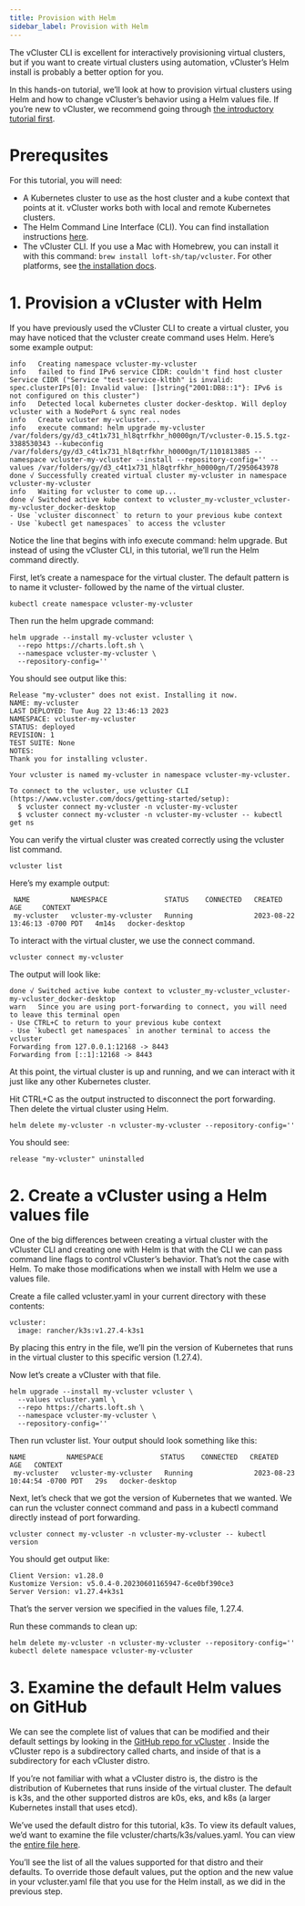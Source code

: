 ```yaml
---
title: Provision with Helm
sidebar_label: Provision with Helm
---
```


The vCluster CLI is excellent for interactively provisioning virtual clusters, but if you want to create virtual clusters using automation, vCluster’s Helm install is probably a better option for you.

In this hands-on tutorial, we’ll look at how to provision virtual clusters using Helm and how to change vCluster’s behavior using a Helm values file.
If you’re new to vCluster, we recommend going through [the introductory tutorial first](https://loft.sh/blog/intro-to-vcluster-tutorial/?utm_medium=reader&utm_source=other&utm_campaign=blog_creating-virtual-kubernetes-clusters-with-vcluster-and-helm).

# Prerequsites
For this tutorial, you will need:

- A Kubernetes cluster to use as the host cluster and a kube context that points at it. vCluster works both with local and remote Kubernetes clusters.
- The Helm Command Line Interface (CLI). You can find installation instructions [here](https://helm.sh/docs/intro/install/?_gl=1*158hplf*_ga*MjEzODEwMTQ1My4xNjY3MjA5OTgx*_ga_4RQQZ3WGE9*MTY5NjMyMTgwMy4xMzcuMS4xNjk2MzI0MDAzLjE2LjAuMA..*_gcl_au*MTYzMDM2NDc5NC4xNjkwMzczNjIyLjIwMTE4NTM2MTIuMTY5NTA0NjA0Ny4xNjk1MDQ2MDQ2/).
- The vCluster CLI. If you use a Mac with Homebrew, you can install it with this command: `brew install loft-sh/tap/vcluster`. For other platforms, see [the installation docs](../getting-started/setup.mdx).
# 1. Provision a vCluster with Helm
If you have previously used the vCluster CLI to create a virtual cluster, you may have noticed that the vcluster create command uses Helm. Here’s some example output:

```
info   Creating namespace vcluster-my-vcluster
info   failed to find IPv6 service CIDR: couldn't find host cluster Service CIDR ("Service "test-service-kltbh" is invalid: spec.clusterIPs[0]: Invalid value: []string{"2001:DB8::1"}: IPv6 is not configured on this cluster")
info   Detected local kubernetes cluster docker-desktop. Will deploy vcluster with a NodePort & sync real nodes
info   Create vcluster my-vcluster...
info   execute command: helm upgrade my-vcluster /var/folders/gy/d3_c4t1x731_hl8qtrfkhr_h0000gn/T/vcluster-0.15.5.tgz-3388530343 --kubeconfig /var/folders/gy/d3_c4t1x731_hl8qtrfkhr_h0000gn/T/1101813885 --namespace vcluster-my-vcluster --install --repository-config='' --values /var/folders/gy/d3_c4t1x731_hl8qtrfkhr_h0000gn/T/2950643978
done √ Successfully created virtual cluster my-vcluster in namespace vcluster-my-vcluster
info   Waiting for vcluster to come up...
done √ Switched active kube context to vcluster_my-vcluster_vcluster-my-vcluster_docker-desktop
- Use `vcluster disconnect` to return to your previous kube context
- Use `kubectl get namespaces` to access the vcluster
```
Notice the line that begins with info execute command: helm upgrade.
But instead of using the vCluster CLI, in this tutorial, we’ll run the Helm command directly.

First, let’s create a namespace for the virtual cluster. The default pattern is to name it vcluster- followed by the name of the virtual cluster.

```
kubectl create namespace vcluster-my-vcluster
```
Then run the helm upgrade command:

```
helm upgrade --install my-vcluster vcluster \
  --repo https://charts.loft.sh \
  --namespace vcluster-my-vcluster \
  --repository-config=''
```
You should see output like this:

```
Release "my-vcluster" does not exist. Installing it now.
NAME: my-vcluster
LAST DEPLOYED: Tue Aug 22 13:46:13 2023
NAMESPACE: vcluster-my-vcluster
STATUS: deployed
REVISION: 1
TEST SUITE: None
NOTES:
Thank you for installing vcluster.

Your vcluster is named my-vcluster in namespace vcluster-my-vcluster.

To connect to the vcluster, use vcluster CLI (https://www.vcluster.com/docs/getting-started/setup):
  $ vcluster connect my-vcluster -n vcluster-my-vcluster
  $ vcluster connect my-vcluster -n vcluster-my-vcluster -- kubectl get ns
```

You can verify the virtual cluster was created correctly using the vcluster list command.

```
vcluster list
```
Here’s my example output:

```
 NAME          NAMESPACE              STATUS    CONNECTED   CREATED                         AGE     CONTEXT
 my-vcluster   vcluster-my-vcluster   Running               2023-08-22 13:46:13 -0700 PDT   4m14s   docker-desktop
```
To interact with the virtual cluster, we use the connect command.

```
vcluster connect my-vcluster
```
The output will look like:

```
done √ Switched active kube context to vcluster_my-vcluster_vcluster-my-vcluster_docker-desktop
warn   Since you are using port-forwarding to connect, you will need to leave this terminal open
- Use CTRL+C to return to your previous kube context
- Use `kubectl get namespaces` in another terminal to access the vcluster
Forwarding from 127.0.0.1:12168 -> 8443
Forwarding from [::1]:12168 -> 8443
```
At this point, the virtual cluster is up and running, and we can interact with it just like any other Kubernetes cluster.

Hit CTRL+C as the output instructed to disconnect the port forwarding. Then delete the virtual cluster using Helm.

```
helm delete my-vcluster -n vcluster-my-vcluster --repository-config=''
```
You should see:

```
release "my-vcluster" uninstalled
```

# 2. Create a vCluster using a Helm values file
One of the big differences between creating a virtual cluster with the vCluster CLI and creating one with Helm is that with the CLI we can pass command line flags to control vCluster’s behavior. That’s not the case with Helm. To make those modifications when we install with Helm we use a values file.

Create a file called vcluster.yaml in your current directory with these contents:

```
vcluster:
  image: rancher/k3s:v1.27.4-k3s1
```
By placing this entry in the file, we’ll pin the version of Kubernetes that runs in the virtual cluster to this specific version (1.27.4).

Now let’s create a vCluster with that file.

```
helm upgrade --install my-vcluster vcluster \
  --values vcluster.yaml \
  --repo https://charts.loft.sh \
  --namespace vcluster-my-vcluster \
  --repository-config=''
```
Then run vcluster list. Your output should look something like this:

```
NAME          NAMESPACE              STATUS    CONNECTED   CREATED                         AGE   CONTEXT
 my-vcluster   vcluster-my-vcluster   Running               2023-08-23 10:44:54 -0700 PDT   29s   docker-desktop
```
Next, let’s check that we got the version of Kubernetes that we wanted. We can run the vcluster connect command and pass in a kubectl command directly instead of port forwarding.

```
vcluster connect my-vcluster -n vcluster-my-vcluster -- kubectl version
```
You should get output like:
```
Client Version: v1.28.0
Kustomize Version: v5.0.4-0.20230601165947-6ce0bf390ce3
Server Version: v1.27.4+k3s1
```
That’s the server version we specified in the values file, 1.27.4.

Run these commands to clean up:

```
helm delete my-vcluster -n vcluster-my-vcluster --repository-config=''
kubectl delete namespace vcluster-my-vcluster
```

# 3. Examine the default Helm values on GitHub
We can see the complete list of values that can be modified and their default settings by looking in the [GitHub repo for vCluster](https://github.com/loft-sh/vcluster) . Inside the vCluster repo is a subdirectory called charts, and inside of that is a subdirectory for each vCluster distro.

If you’re not familiar with what a vCluster distro is, the distro is the distribution of Kubernetes that runs inside of the virtual cluster. The default is k3s, and the other supported distros are k0s, eks, and k8s (a larger Kubernetes install that uses etcd).

We’ve used the default distro for this tutorial, k3s. To view its default values, we’d want to examine the file vcluster/charts/k3s/values.yaml.
You can view the [entire file here](https://github.com/loft-sh/vcluster/blob/main/charts/k3s/values.yaml?_gl=1*8boa70*_ga*MjEzODEwMTQ1My4xNjY3MjA5OTgx*_ga_4RQQZ3WGE9*MTY5NjMyMTgwMy4xMzcuMS4xNjk2MzIzMzkwLjYwLjAuMA..*_gcl_au*MTYzMDM2NDc5NC4xNjkwMzczNjIyLjIwMTE4NTM2MTIuMTY5NTA0NjA0Ny4xNjk1MDQ2MDQ2/).

You’ll see the list of all the values supported for that distro and their defaults. To override those default values, put the option and the new value in your vcluster.yaml file that you use for the Helm install, as we did in the previous step.

